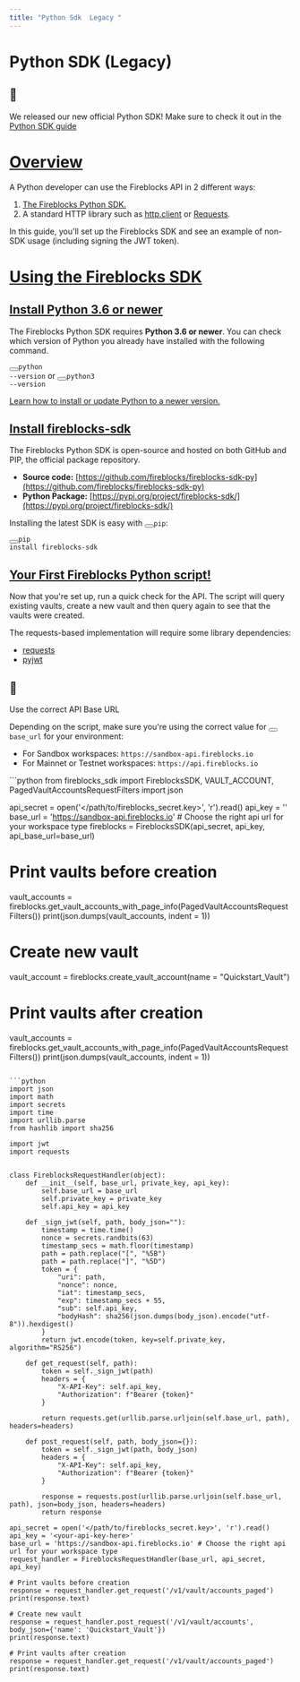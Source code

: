 ```yaml
---
title: "Python Sdk  Legacy "
---
```

  
  # Python SDK (Legacy)

<Info>

## 📘

We released our new official Python SDK! Make sure to check it out in the [Python SDK guide](/reference/new-python-sdk)



</Info>
  
# [Overview](#overview)

A Python developer can use the Fireblocks API in 2 different ways:

1.  [The Fireblocks Python SDK.](https://github.com/fireblocks/fireblocks-sdk-py)
2.  A standard HTTP library such as [http.client](https://docs.python.org/3/library/http.client.html) or [Requests](https://requests.readthedocs.io/en/latest/).

In this guide, you'll set up the Fireblocks SDK and see an example of non-SDK usage (including signing the JWT token).

# [Using the Fireblocks SDK](#using-the-fireblocks-sdk)
## [Install Python 3.6 or newer](#install-python-36-or-newer)

The Fireblocks Python SDK requires **Python 3.6 or newer**. You can check which version of Python you already have installed with the following command.

<button aria-label="Copy Code" class="rdmd-code-copy fa"></button><code class="rdmd-code lang- theme-light" data-lang="" name="" tabindex="0">python --version</code> or <button aria-label="Copy Code" class="rdmd-code-copy fa"></button><code class="rdmd-code lang- theme-light" data-lang="" name="" tabindex="0">python3 --version</code>

[Learn how to install or update Python to a newer version.](https://docs.python-guide.org/starting/installation/)

## [Install fireblocks-sdk](#install-fireblocks-sdk)

The Fireblocks Python SDK is open-source and hosted on both GitHub and PIP, the official package repository.

*   **Source code:** [https://github.com/fireblocks/fireblocks-sdk-py](https://github.com/fireblocks/fireblocks-sdk-py)
*   **Python Package:** [https://pypi.org/project/fireblocks-sdk/](https://pypi.org/project/fireblocks-sdk/)

Installing the latest SDK is easy with <button aria-label="Copy Code" class="rdmd-code-copy fa"></button><code class="rdmd-code lang- theme-light" data-lang="" name="" tabindex="0">pip</code>:

<button aria-label="Copy Code" class="rdmd-code-copy fa"></button><code class="rdmd-code lang- theme-light" data-lang="" name="" tabindex="0">pip install fireblocks-sdk</code>

## [Your First Fireblocks Python script!](#your-first-fireblocks-python-script)

Now that you're set up, run a quick check for the API. The script will query existing vaults, create a new vault and then query again to see that the vaults were created.

The requests-based implementation will require some library dependencies:

*   [requests](https://requests.readthedocs.io/en/latest/)
*   [pyjwt](https://pyjwt.readthedocs.io/en/stable/)

  
<Info>

## 📘

Use the correct API Base URL

Depending on the script, make sure you're using the correct value for <button aria-label="Copy Code" class="rdmd-code-copy fa"></button><code class="rdmd-code lang- theme-light" data-lang="" name="" tabindex="0">base_url</code> for your environment:

*   For Sandbox workspaces: `https://sandbox-api.fireblocks.io`
*   For Mainnet or Testnet workspaces: `https://api.fireblocks.io`

</Info>
<CodeGroup>
```python
from fireblocks_sdk import FireblocksSDK, VAULT_ACCOUNT, PagedVaultAccountsRequestFilters
import json

api_secret = open('</path/to/fireblocks_secret.key>', 'r').read()
api_key = '<your-api-key-here>'
base_url = 'https://sandbox-api.fireblocks.io' # Choose the right api url for your workspace type 
fireblocks = FireblocksSDK(api_secret, api_key, api_base_url=base_url)


# Print vaults before creation
vault_accounts = fireblocks.get_vault_accounts_with_page_info(PagedVaultAccountsRequestFilters())
print(json.dumps(vault_accounts, indent = 1))

# Create new vault
vault_account = fireblocks.create_vault_account(name = "Quickstart_Vault")

# Print vaults after creation
vault_accounts = fireblocks.get_vault_accounts_with_page_info(PagedVaultAccountsRequestFilters())
print(json.dumps(vault_accounts, indent = 1))

```

```python
import json
import math
import secrets
import time
import urllib.parse
from hashlib import sha256

import jwt
import requests


class FireblocksRequestHandler(object):
    def __init__(self, base_url, private_key, api_key):
        self.base_url = base_url
        self.private_key = private_key
        self.api_key = api_key

    def _sign_jwt(self, path, body_json=""):
        timestamp = time.time()
        nonce = secrets.randbits(63)
        timestamp_secs = math.floor(timestamp)
        path = path.replace("[", "%5B")
        path = path.replace("]", "%5D")
        token = {
            "uri": path,
            "nonce": nonce,
            "iat": timestamp_secs,
            "exp": timestamp_secs + 55,
            "sub": self.api_key,
            "bodyHash": sha256(json.dumps(body_json).encode("utf-8")).hexdigest()
        }
        return jwt.encode(token, key=self.private_key, algorithm="RS256")

    def get_request(self, path):
        token = self._sign_jwt(path)
        headers = {
            "X-API-Key": self.api_key,
            "Authorization": f"Bearer {token}"
        }

        return requests.get(urllib.parse.urljoin(self.base_url, path), headers=headers)

    def post_request(self, path, body_json={}):
        token = self._sign_jwt(path, body_json)
        headers = {
            "X-API-Key": self.api_key,
            "Authorization": f"Bearer {token}"
        }

        response = requests.post(urllib.parse.urljoin(self.base_url, path), json=body_json, headers=headers)
        return response

api_secret = open('</path/to/fireblocks_secret.key>', 'r').read()
api_key = '<your-api-key-here>'
base_url = 'https://sandbox-api.fireblocks.io' # Choose the right api url for your workspace type 
request_handler = FireblocksRequestHandler(base_url, api_secret, api_key)

# Print vaults before creation
response = request_handler.get_request('/v1/vault/accounts_paged')
print(response.text)

# Create new vault
response = request_handler.post_request('/v1/vault/accounts', body_json={'name': 'Quickstart_Vault'})
print(response.text)

# Print vaults after creation
response = request_handler.get_request('/v1/vault/accounts_paged')
print(response.text)


```
</CodeGroup>